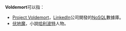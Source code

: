 
'''Voldemort'''可以指：
*[[Project_Voldemort|Project Voldemort]]，[[LinkedIn|LinkedIn]]公司開發的[[NoSQL|NoSQL]]數據庫。
*[[伏地魔|伏地魔]]，小說[[哈利波特|哈利波特]]人物。

{{Disambig|Voldemort}}